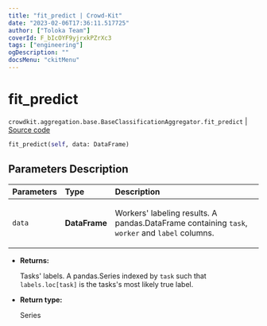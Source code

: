 ```yaml
---
title: "fit_predict | Crowd-Kit"
date: "2023-02-06T17:36:11.517725"
author: ["Toloka Team"]
coverId: F_bIcOYF9yjrxkPZrXc3
tags: ["engineering"]
ogDescription: ""
docsMenu: "ckitMenu"
---
```


# fit_predict
`crowdkit.aggregation.base.BaseClassificationAggregator.fit_predict` | [Source code](https://github.com/Toloka/crowd-kit/blob/v1.2.0/crowdkit/aggregation/base/__init__.py#L38)

```python
fit_predict(self, data: DataFrame)
```

## Parameters Description

| Parameters | Type | Description |
| :----------| :----| :-----------|
`data`|**DataFrame**|<p>Workers&#x27; labeling results. A pandas.DataFrame containing `task`, `worker` and `label` columns.</p>

* **Returns:**

  Tasks' labels.
A pandas.Series indexed by `task` such that `labels.loc[task]`
is the tasks's most likely true label.

* **Return type:**

  Series